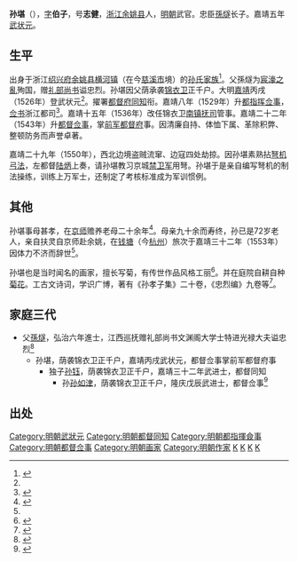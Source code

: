 {{for|东汉大臣'''孙堪'''|孙堪 (东汉)}}
'''孙堪'''（{{bd|1482年||1553年||}}），[[表字|字]]'''伯子'''，号'''志健'''，[[浙江|浙江]][[余姚县|余姚县]]人，[[明朝|明朝]]武官。忠臣[[孫燧_(弘治進士)|孫燧]]长子。嘉靖五年[[武状元|武状元]]。

==生平==

出身于浙江[[绍兴府|绍兴府]][[余姚县|余姚县]][[横河镇_(慈溪市)|横河镇]]（在今[[慈溪市|慈溪市]]境）的[[横河孙氏|孙氏家族]]<ref name="Sun">{{cite web|url=http://old.cxnews.cnnb.com.cn/gb/node2/node178/node180/node181/userobject1ai1902.html|title=明代武状元孙堪|publisher=慈溪新闻网|deadurl=yes|archiveurl=https://web.archive.org/web/20160305063625/http://old.cxnews.cnnb.com.cn/gb/node2/node178/node180/node181/userobject1ai1902.html|archivedate=2016-03-05|access-date=2015-09-22}}</ref>。父孫燧为[[宸濠之亂|宸濠之亂]]殉国，赠[[礼部尚书|礼部尚书]]谥忠烈。孙堪因父荫承袭[[锦衣卫|锦衣卫]]正千户。大明[[嘉靖|嘉靖]]丙戌（1526年）登武状元<ref name="Sun"/>。擢署[[都督府|都督府]][[同知|同知]]衔。嘉靖八年（1529年）升[[都指挥使|都指挥]][[佥事|佥事]]，[[佥书|佥书]]浙江都司<ref>{{cite web|url=http://wenxian.fanren8.com/06/03/53/165.htm |title=165-明神宗显皇帝实录卷之一百六十九}}</ref>。嘉靖十五年（1536年）改任锦衣卫[[南镇抚司|南镇抚司]]管事。嘉靖二十二年（1543年）升[[都督|都督]][[佥事|佥事]]，掌[[前军都督府|前军都督府]]事。因清廉自持、体恤下属、革除积弊、整顿防务而声誉卓著。

嘉靖二十九年（1550年），西北边境盗贼流窜、边寇四处劫掠。因孙堪素熟拈[[弩机|弩机]][[弓法|弓法]]，左都督[[陆炳|陆炳]]上奏，请孙堪教习京城[[禁卫军|禁卫军]]用弩。孙堪于是亲自编写弩机的制法操练，训练上万军士，还制定了考核标准成为军训惯例。

==其他==

孙堪事母甚孝，在[[京师|京师]]赡养老母二十余年<ref>{{cite web|url=http://www.sslyzh.com/Info_Show.asp?id=300&ClassID=15|title=余姚孙氏三孝子传略|date=2012-04-27|deadurl=yes|archiveurl=https://web.archive.org/web/20160304220720/http://www.sslyzh.com/Info_Show.asp?id=300&ClassID=15|archivedate=2016-03-04|access-date=2015-09-22}}</ref>。母亲九十余而寿终，孙已是72岁老人，亲自扶灵自京师赴余姚，在[[杭州|钱塘]]（今[[杭州|杭州]]）旅次于嘉靖三十二年（1553年）因体力不济而辞世<ref name="Sun"/>。

孙堪也是当时闻名的画家，擅长写菊，有传世作品风格工丽<ref>{{cite web |url=http://sun.cixi.org/index.rs?sjj&sid=Info&Item=10&Sort=12&ID=24&rid=afPehi5dgdiWUk68ileOcVk9mggXjo8moWmi |title=孙堪画作觅踪 |date=2008-07-08 |access-date=2015-09-22 |archive-date=2016-03-04 |archive-url=https://web.archive.org/web/20160304131020/http://sun.cixi.org/index.rs?sjj&sid=Info&Item=10&Sort=12&ID=24&rid=afPehi5dgdiWUk68ileOcVk9mggXjo8moWmi |dead-url=yes }}</ref>。并在庭院自耕自种[[菊花|菊花]]。工古文诗词，学识广博，著有《孙孝子集》二十卷，《忠烈编》九卷等<ref>{{cite web |url=http://www.ilf.cn/Mate/38964.html |title=晚明余姚孙氏、吕氏世家戏曲活动考述 |date=2006-03-16 |access-date=2015-09-22 |archive-date=2019-08-15 |archive-url=https://web.archive.org/web/20190815163641/http://www.ilf.cn/Mate/38964.html }}</ref>。

==家庭三代==
* 父[[孫燧|孫燧]]，弘治六年進士，江西巡抚赠礼部尚书文渊阁大学士特进光禄大夫谥忠烈<ref>{{cite web |url=http://old.cxnews.cnnb.com.cn/gb/node2/node178/node180/node181/userobject1ai1903.html |title=一代忠烈孙燧 |deadurl=yes |archiveurl=https://web.archive.org/web/20150923061515/http://old.cxnews.cnnb.com.cn/gb/node2/node178/node180/node181/userobject1ai1903.html |archivedate=2015-09-23 |access-date=2015-09-22 }}</ref>
** 孙堪，荫袭锦衣卫正千户，嘉靖丙戌武状元，都督佥事掌前军都督府事
*** 独子[[孙钰|孙钰]]，荫袭锦衣卫正千户，嘉靖三十二年武进士，都督同知
**** 孙[[孙如津|孙如津]]，荫袭锦衣卫正千户，隆庆戊辰武进士，都督佥事<ref>{{cite web |url=http://diglweb.zjlib.cn:8081/zjtsg/mingren/cyxl.jsp?channelid=91659&record=425 |title=孙如津 |publisher=中国历代名人图像细览 |access-date=2015-09-22 |archive-date=2019-02-13 |archive-url=https://web.archive.org/web/20190213183528/http://diglweb.zjlib.cn:8081/zjtsg/mingren/cyxl.jsp?channelid=91659&record=425 |dead-url=no }}</ref>

==出处==
{{reflist|2}}
{{嘉靖五年丙戌科武會試金榜}}

{{DEFAULTSORT:S}}
[[Category:明朝武狀元|Category:明朝武狀元]]
[[Category:明朝都督同知|Category:明朝都督同知]]
[[Category:明朝都指揮僉事|Category:明朝都指揮僉事]]
[[Category:明朝都督佥事|Category:明朝都督佥事]]
[[Category:明朝画家|Category:明朝画家]]
[[Category:明朝作家|Category:明朝作家]]
[[Category:浙江状元|K]]
[[Category:余姚孙氏|K]]
[[Category:余姚人|K]]
[[Category:孙姓|K]]